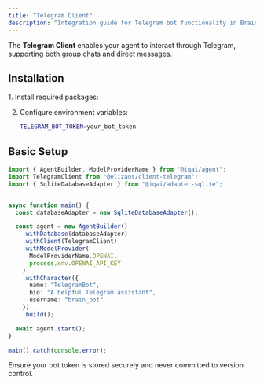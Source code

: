 ```yaml
---
title: "Telegram Client"
description: "Integration guide for Telegram bot functionality in Brain Framework"
---
```



The **Telegram Client** enables your agent to interact through Telegram, supporting both group chats and direct messages.

## Installation

<Steps>
1. Install required packages:
   <PackageManagers pkg="github:elizaos-plugins/client-telegram @elizaos/core@0.25.9" />

2. Configure environment variables:
   ```bash
   TELEGRAM_BOT_TOKEN=your_bot_token
   ```
</Steps>

## Basic Setup

```typescript
import { AgentBuilder, ModelProviderName } from "@iqai/agent";
import TelegramClient from "@elizaos/client-telegram";
import { SqliteDatabaseAdapter } from "@iqai/adapter-sqlite";


async function main() {
  const databaseAdapter = new SqliteDatabaseAdapter();

  const agent = new AgentBuilder()
    .withDatabase(databaseAdapter)
    .withClient(TelegramClient)
    .withModelProvider(
      ModelProviderName.OPENAI,
      process.env.OPENAI_API_KEY
    )
    .withCharacter({
      name: "TelegramBot",
      bio: "A helpful Telegram assistant",
      username: "brain_bot"
    })
    .build();

  await agent.start();
}

main().catch(console.error);
```

<Aside type="caution">
Ensure your bot token is stored securely and never committed to version control.
</Aside>